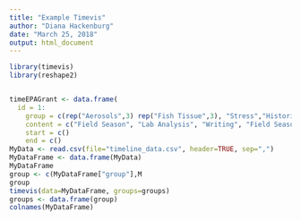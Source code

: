 ```yaml
---
title: "Example Timevis"
author: "Diana Hackenburg"
date: "March 25, 2018"
output: html_document
---
```


```r
library(timevis)
library(reshape2)


timeEPAGrant <- data.frame(
  id = 1:
    group = c(rep("Aerosols",3) rep("Fish Tissue",3), "Stress","Historical Analysis", "Survey", "Storytelling", "Focus Groups")
    content = c("Field Season", "Lab Analysis", "Writing", "Field Season", "Lab Analysis", "Writing", "Design Experiment,"  )
    start = c()
    end = c()
MyData <- read.csv(file="timeline_data.csv", header=TRUE, sep=",")  
MyDataFrame <- data.frame(MyData)
MyDataFrame
group <- c(MyDataFrame["group"],M
group
timevis(data=MyDataFrame, groups=groups)
groups <- data.frame(group)
colnames(MyDataFrame)
```